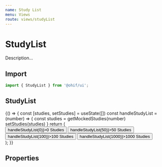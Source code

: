 ```yaml
---
name: Study List
menu: Views
route: views/studyList
---
```



# StudyList

Description...

## Import

```javascript
import { StudyList } from '@ohif/ui';
```

## StudyList

<Playground>
  {() => {
    const [studies, setStudies] = useState([])
    const handleStudyList = (number) => {
      const studies = getMockedStudies(number)
      setStudies(studies)
    }
    return (
      <div>
        <div className="bg-white p-4">
          <Button className="mr-2" onClick={() => handleStudyList(0)}>0 Studies</Button>
          <Button className="mr-2" onClick={() => handleStudyList(50)}>50 Studies</Button>
          <Button className="mr-2" onClick={() => handleStudyList(100)}>100 Studies</Button>
          <Button className="mr-2" onClick={() => handleStudyList(1000)}>1000 Studies</Button>
        </div>
        <StudyList studies={studies} />
      </div>
    );
  }}
</Playground>

## Properties

<Props of={StudyList} />
